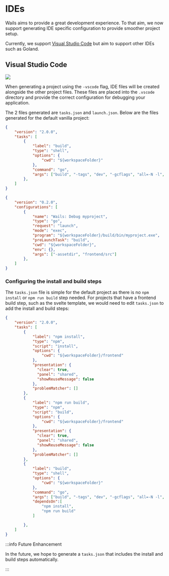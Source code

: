 
# IDEs

Wails aims to provide a great development experience. To that aim, we now support generating IDE specific configuration
to provide smoother project setup.

Currently, we support [Visual Studio Code](https://code.visualstudio.com/) but aim to support other IDEs such as Goland.

## Visual Studio Code

<p className="text--center">
    <img src="/img/vscode.png" style={{"width": "75%"}}></img>
</p>

When generating a project using the `-vscode` flag, IDE files will be created alongside the other project files.
These files are placed into the `.vscode` directory and provide the correct configuration for debugging your application.

The 2 files generated are `tasks.json` and `launch.json`. Below are the files generated for the default vanilla project:

```json title="tasks.json"
{
    "version": "2.0.0",
    "tasks": [
        {
            "label": "build",
            "type": "shell",
            "options": {
                "cwd": "${workspaceFolder}"
            },
            "command": "go",
            "args": ["build", "-tags", "dev", "-gcflags", "all=-N -l", "-o", "build/bin/myproject.exe"]
        },
    ]
}
```

```json title="launch.json"
{
    "version": "0.2.0",
    "configurations": [
        {
            "name": "Wails: Debug myproject",
            "type": "go",
            "request": "launch",
            "mode": "exec",
            "program": "${workspaceFolder}/build/bin/myproject.exe",
            "preLaunchTask": "build",
            "cwd": "${workspaceFolder}",
            "env": {},
            "args": ["-assetdir", "frontend/src"]
        },
    ]
}
```

### Configuring the install and build steps

The `tasks.json` file is simple for the default project as there is no `npm install` or `npm run build` step needed.
For projects that have a frontend build step, such as the svelte template, we would need to edit `tasks.json` to
add the install and build steps:

```json title="tasks.json"
{
    "version": "2.0.0",
    "tasks": [
        {
            "label": "npm install",
            "type": "npm",
            "script": "install",
            "options": {
                "cwd": "${workspaceFolder}/frontend"
            },
            "presentation": {
              "clear": true,
              "panel": "shared",
              "showReuseMessage": false
            },
            "problemMatcher": []
        },
        {
            "label": "npm run build",
            "type": "npm",
            "script": "build",
            "options": {
                "cwd": "${workspaceFolder}/frontend"
            },
            "presentation": {
              "clear": true,
              "panel": "shared",
              "showReuseMessage": false
            },
            "problemMatcher": []
        },
        {
            "label": "build",
            "type": "shell",
            "options": {
                "cwd": "${workspaceFolder}"
            },
            "command": "go",
            "args": ["build", "-tags", "dev", "-gcflags", "all=-N -l", "-o", "build/bin/vscode.exe"],
            "dependsOn":[
                "npm install",
                "npm run build"
            ]

        },
    ]
}
```

:::info Future Enhancement

In the future, we hope to generate a `tasks.json` that includes the install and build steps automatically.

:::